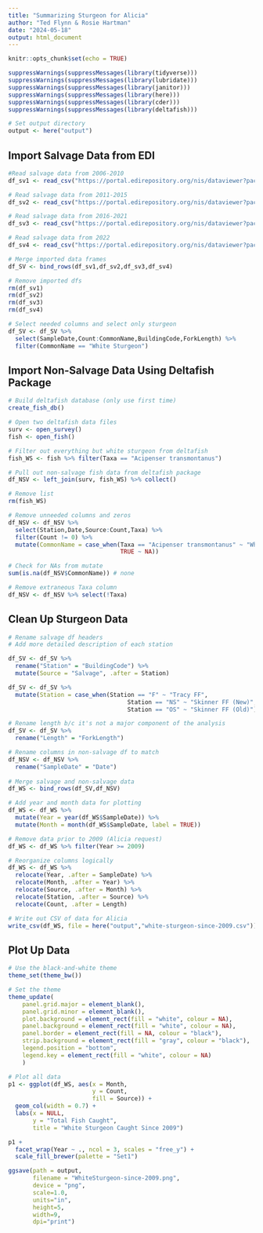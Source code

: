 ```yaml
---
title: "Summarizing Sturgeon for Alicia"
author: "Ted Flynn & Rosie Hartman"
date: "2024-05-18"
output: html_document
---
```


```r
knitr::opts_chunk$set(echo = TRUE)

suppressWarnings(suppressMessages(library(tidyverse)))
suppressWarnings(suppressMessages(library(lubridate)))
suppressWarnings(suppressMessages(library(janitor)))
suppressWarnings(suppressMessages(library(here)))
suppressWarnings(suppressMessages(library(cder)))
suppressWarnings(suppressMessages(library(deltafish)))

# Set output directory
output <- here("output")

```

## Import Salvage Data from EDI

```r
#Read salvage data from 2006-2010
df_sv1 <- read_csv("https://portal.edirepository.org/nis/dataviewer?packageid=edi.1290.6&entityid=2b69c9a5839388f4ffa0389fca291db9", show_col_types = FALSE)

# Read salvage data from 2011-2015
df_sv2 <- read_csv("https://portal.edirepository.org/nis/dataviewer?packageid=edi.1290.6&entityid=0854feedae21e01de8a066ac53b4d7a7", show_col_types = FALSE)

# Read salvage data from 2016-2021
df_sv3 <- read_csv("https://portal.edirepository.org/nis/dataviewer?packageid=edi.1290.6&entityid=218aab8614d887c71cfc3d35402e6c16", show_col_types = FALSE)

# Read salvage data from 2022
df_sv4 <- read_csv("https://portal.edirepository.org/nis/dataviewer?packageid=edi.1290.6&entityid=5f4a97b2a14665c99ea99a42451e47c3", show_col_types = FALSE)

# Merge imported data frames
df_SV <- bind_rows(df_sv1,df_sv2,df_sv3,df_sv4)

# Remove imported dfs
rm(df_sv1)
rm(df_sv2)
rm(df_sv3)
rm(df_sv4)

# Select needed columns and select only sturgeon
df_SV <- df_SV %>% 
  select(SampleDate,Count:CommonName,BuildingCode,ForkLength) %>% 
  filter(CommonName == "White Sturgeon")

```  

## Import Non-Salvage Data Using Deltafish Package

```r

# Build deltafish database (only use first time)
create_fish_db()

# Open two deltafish data files
surv <- open_survey()
fish <- open_fish()

# Filter out everything but white sturgeon from deltafish
fish_WS <- fish %>% filter(Taxa == "Acipenser transmontanus")

# Pull out non-salvage fish data from deltafish package
df_NSV <- left_join(surv, fish_WS) %>% collect()

# Remove list
rm(fish_WS)

# Remove unneeded columns and zeros
df_NSV <- df_NSV %>% 
  select(Station,Date,Source:Count,Taxa) %>% 
  filter(Count != 0) %>% 
  mutate(CommonName = case_when(Taxa == "Acipenser transmontanus" ~ "White Sturgeon",
                                TRUE ~ NA))

# Check for NAs from mutate
sum(is.na(df_NSV$CommonName)) # none

# Remove extraneous Taxa column
df_NSV <- df_NSV %>% select(!Taxa)

```

## Clean Up Sturgeon Data

```r

# Rename salvage df headers
# Add more detailed description of each station

df_SV <- df_SV %>% 
  rename("Station" = "BuildingCode") %>% 
  mutate(Source = "Salvage", .after = Station)

df_SV <- df_SV %>%
  mutate(Station = case_when(Station == "F" ~ "Tracy FF",
                                  Station == "NS" ~ "Skinner FF (New)",
                                  Station == "OS" ~ "Skinner FF (Old)"))

# Rename length b/c it's not a major component of the analysis
df_SV <- df_SV %>%
  rename("Length" = "ForkLength")

# Rename columns in non-salvage df to match
df_NSV <- df_NSV %>% 
  rename("SampleDate" = "Date")
  
# Merge salvage and non-salvage data
df_WS <- bind_rows(df_SV,df_NSV)

# Add year and month data for plotting
df_WS <- df_WS %>%
  mutate(Year = year(df_WS$SampleDate)) %>%
  mutate(Month = month(df_WS$SampleDate, label = TRUE))

# Remove data prior to 2009 (Alicia request)
df_WS <- df_WS %>% filter(Year >= 2009)

# Reorganize columns logically
df_WS <- df_WS %>% 
  relocate(Year, .after = SampleDate) %>% 
  relocate(Month, .after = Year) %>% 
  relocate(Source, .after = Month) %>% 
  relocate(Station, .after = Source) %>% 
  relocate(Count, .after = Length)

# Write out CSV of data for Alicia
write_csv(df_WS, file = here("output","white-sturgeon-since-2009.csv"))

```

## Plot Up Data

```r

# Use the black-and-white theme
theme_set(theme_bw())

# Set the theme
theme_update(
    panel.grid.major = element_blank(),
    panel.grid.minor = element_blank(),
    plot.background = element_rect(fill = "white", colour = NA),
    panel.background = element_rect(fill = "white", colour = NA),
    panel.border = element_rect(fill = NA, colour = "black"),
    strip.background = element_rect(fill = "gray", colour = "black"),
    legend.position = "bottom",
    legend.key = element_rect(fill = "white", colour = NA)
    )

# Plot all data
p1 <- ggplot(df_WS, aes(x = Month,
                        y = Count,
                        fill = Source)) +
  geom_col(width = 0.7) +
  labs(x = NULL,
       y = "Total Fish Caught",
       title = "White Sturgeon Caught Since 2009")

p1 + 
  facet_wrap(Year ~ ., ncol = 3, scales = "free_y") +
  scale_fill_brewer(palette = "Set1")

ggsave(path = output,
       filename = "WhiteSturgeon-since-2009.png",
       device = "png",
       scale=1.0,
       units="in",
       height=5,
       width=9,
       dpi="print")

```

